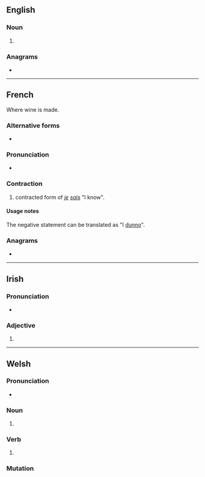 {{also|cháis}}
==English==

===Noun===
{{head|en|noun plural form}}

# {{plural of|chai|lang=en}}

===Anagrams===
* {{anagrams|en|Chias|chias}}

----

==French==

Where wine is made.

===Alternative forms===
* {{l|fr|ché}}

===Pronunciation===
* {{fr-IPA|ché}}

===Contraction===
{{head|fr|contractions}}

# {{lb|fr|informal}} contracted form of ''[[je]] [[sais]]'' "I know".

====Usage notes====
The negative statement {{m|fr|chais pas}} can be translated as "I [[dunno]]".

===Anagrams===
* {{l|fr|chias}}

----

==Irish==

===Pronunciation===
* {{IPA|lang=ga|[xaʃ]}}

===Adjective===
{{head|ga|mutated adjective}}

# {{ga-lenition of|cais}}

----

==Welsh==

===Pronunciation===
* {{IPA|/χai̯s/|lang=cy}}

===Noun===
{{head|cy|mutated noun}}

# {{aspirate mutation of|cais|lang=cy}}

===Verb===
{{head|cy|mutated verb}}

# {{aspirate mutation of|cais|lang=cy}}

===Mutation===
{{cy-mut-auto|cais}}